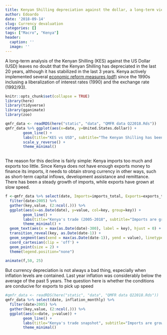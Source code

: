 ```yaml
---
title: Kenyan Shilling depreciation against the dollar, a long-term view
author: Edoardo
date: '2018-09-14'
slug: Currency devaluation
categories: []
tags: ["Macro", "Kenya"]
header:
  caption: ''
  image: ''
---
```


A long-term analysis of the Kenyan Shilling (KES) against the US Dollar (USD) leaves no doubt that the Kenyan Shilling has depreciated in the last 20 years, although it has stabilized in the last 3 years.  Kenya actively implemented several [economic reform measures (pdf)](https://aercafrica.org/wp-content/uploads/2018/07/rp109.pdf) since the 1990s inclusing a liberalization of interest rates (1990) and the exchange rate (1992/93).  

```r
knitr::opts_chunk$set(collapse = TRUE)
library(here)
library(tidyverse)
library(gganimate)
library(zoo)
```


```r
qmfr_data <- readRDS(here("static", "data", "QMFR data Q22018.Rds"))
qmfr_data %>% ggplot(aes(x=date, y=United.States.dollar)) +
        geom_line() +
        labs(title="KES vs USD", subtitle="The Kenyan Shilling has been decreasing in value, why?", y="KES per 1 USD" ) +
        scale_y_reverse() +
        theme_minimal()
        
```

The reason for this decline is fairly simple: Kenya imports too much and exports too little. Since Kenya does not have enough exports money to finance its imports, it needs to obtain strong currency in other ways, such as short-term capital inflows, development assistance and remittance. There has been a steady growth of imports, while exports have grown at slow speed.

```r

f <-qmfr_data %>% select(date, Imports=imports_total, Exports=exports_total, Balance=trade_balance) %>%
  filter(date>2005) %>%
  gather(key,value, (2:ncol(.))) %>%
  ggplot(aes(x=as.Date(date), y=value, col=key, group=key)) +
        geom_line() +
        labs(title="Kenya's trade (2005-2018", subtitle="Imports are growing at a faster rate than exports", y="KES bil", caption="Market prices", x="" )  +
        theme_minimal() +
  geom_text(aes(x = max(as.Date(date)-300), label = key), hjust = 0) + 
  transition_reveal(key, as.Date(date-1)) + 
  geom_segment(aes(xend = max(as.Date(date-1)), yend = value), linetype = 2, colour = 'grey') +
  coord_cartesian(clip = 'off') +
  geom_point(size = 2) +
  theme(legend.position="none")
  
animate(f,50, 25)    
```

But currency depreciation is not always a bad thing, especially when inflation levels are contained. Last year inflation was considerably below the average of the past 5 years. The question here is whether the conditions are conducive for exports to pick up speed

```r
#qmfr_data <- readRDS(here("static", "data", "QMFR data Q22018.Rds"))
qmfr_data %>% select(date, inflation_monthly) %>%
  filter(date>2005) %>%
  gather(key,value, (2:ncol(.))) %>%
  ggplot(aes(x=date, y=value)) +
        geom_line() +
        labs(title="Kenya's trade snapshot", subtitle="Imports are growing, exports are stagnant", y="%", caption="Market prices" )  +
        theme_minimal()
  
        
```

